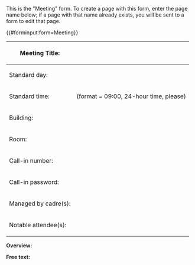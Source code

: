 <noinclude>
This is the "Meeting" form.
To create a page with this form, enter the page name below;
if a page with that name already exists, you will be sent to a form to edit that page.


{{#forminput:form=Meeting}}

</noinclude><includeonly>{{{info|page name=<Meeting[Meeting title]>}}}
<div id="wikiPreview" style="display: none; padding-bottom: 25px; margin-bottom: 25px; border-bottom: 1px solid #AAAAAA;"></div>
{{{for template|Meeting}}}
{| class="formtable"
! Meeting Title:
| {{{field|Meeting title|mandatory|input type=text}}}
|-
! Standard day:
| {{{field|Standard day}}}
|-
! Standard time:
| {{{field|Standard time|input type=text}}} (format = 09:00, 24-hour time, please)
|-
! Building:
| {{{field|Building|input type=text}}}
|-
! Room:
| {{{field|Room|input type=text}}}
|-
! Call-in number:
| {{{field|Call-in number|input type=text}}}
|-
! Call-in password:
| {{{field|Call-in password|input type=text}}}
|-
! Managed by cadre(s):
| {{{field|Managed by cadre(s)|input type=text}}}
|-
! Notable attendee(s):
| {{{field|Notable attendee(s)|input type=textarea with autocomplete|values from category=Person}}}
|}
'''Overview:''' {{{field|Overview|autogrow|input type=textarea}}}
{{{end template}}}

'''Free text:'''

{{{standard input|free text|autogrow|rows=10}}}


{{{standard input|summary}}}

{{{standard input|minor edit}}} {{{standard input|watch}}}

{{{standard input|save}}} {{{standard input|preview}}} {{{standard input|changes}}} {{{standard input|cancel}}}
</includeonly>
